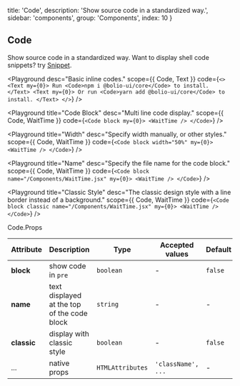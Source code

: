 
  title: 'Code',
  description: 'Show source code in a standardized way.',
  sidebar: 'components',
  group: 'Components',
  index: 10
}

## Code

Show source code in a standardized way. Want to display shell code snippets? try [Snippet](/docs/components/snippet).

<Playground
  desc="Basic inline codes."
  scope={{ Code, Text }}
  code={`
<>
  <Text my={0}>
    Run <Code>npm i @bolio-ui/core</Code> to install.
  </Text>
  <Text my={0}>
    Or run <Code>yarn add @bolio-ui/core</Code> to install.
  </Text>
</>
`}
/>

<Playground
  title="Code Block"
  desc="Multi line code display."
  scope={{ Code, WaitTime }}
  code={`
<Code block my={0}>
  <WaitTime />
</Code>
`}
/>

<Playground
  title="Width"
  desc="Specify width manually, or other styles."
  scope={{ Code, WaitTime }}
  code={`
<Code block width="50%" my={0}>
  <WaitTime />
</Code>
`}
/>

<Playground
  title="Name"
  desc="Specify the file name for the code block."
  scope={{ Code, WaitTime }}
  code={`
<Code block name="/Components/WaitTime.jsx" my={0}>
  <WaitTime />
</Code>
`}
/>

<Playground
  title="Classic Style"
  desc="The classic design style with a line border instead of a background."
  scope={{ Code, WaitTime }}
  code={`
<Code block classic name="/Components/WaitTime.jsx" my={0}>
  <WaitTime />
</Code>
`}
/>

<Attributes edit="/pages/docs/components/code.mdx">
<Attributes.Title>Code.Props</Attributes.Title>

| Attribute   | Description                                 | Type             | Accepted values    | Default |
| ----------- | ------------------------------------------- | ---------------- | ------------------ | ------- |
| **block**   | show code in `pre`                          | `boolean`        | -                  | `false` |
| **name**    | text displayed at the top of the code block | `string`         | -                  | -       |
| **classic** | display with classic style                  | `boolean`        | -                  | `false` |
| ...         | native props                                | `HTMLAttributes` | `'className', ...` | -       |

</Attributes>


